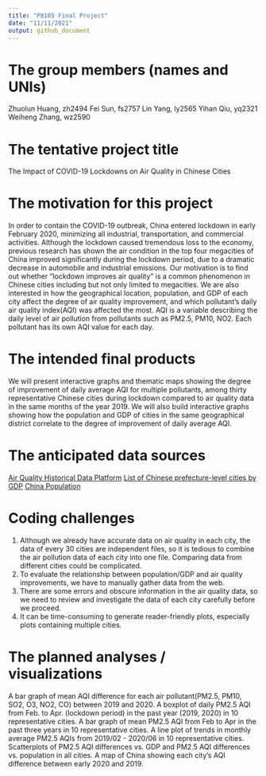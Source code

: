 ```yaml
---
title: "P8105 Final Project"
date: "11/11/2021"
output: github_document
---
```


# The group members (names and UNIs)
Zhuolun Huang, zh2494
Fei Sun, fs2757 
Lin Yang, ly2565 
Yihan Qiu, yq2321 
Weiheng Zhang, wz2590 

# The tentative project title
The Impact of COVID-19 Lockdowns on Air Quality in Chinese Cities

# The motivation for this project
In order to contain the COVID-19 outbreak, China entered lockdown in early February 2020, minimizing all industrial, transportation, and commercial activities. Although the lockdown caused tremendous loss to the economy, previous research has shown the air condition in the top four megacities of China improved significantly during the lockdown period, due to a dramatic decrease in automobile and industrial emissions. Our motivation is to find out whether “lockdown improves air quality" is a common phenomenon in Chinese cities including but not only limited to megacities. We are also interested in how the geographical location, population, and GDP of each city affect the degree of air quality improvement, and which pollutant’s daily air quality index(AQI) was affected the most. AQI is a variable describing the daily level of air pollution from pollutants such as PM2.5, PM10, NO2. Each pollutant has its own AQI value for each day.  

# The intended final products
We will present interactive graphs and thematic maps showing the degree of improvement of daily average AQI for multiple pollutants, among thirty representative Chinese cities during lockdown compared to air quality data in the same months of the year 2019. 
We will also build interactive graphs showing how the population and GDP of cities in the same geographical district correlate to the degree of improvement of daily average AQI.
 
# The anticipated data sources
[Air Quality Historical Data Platform](https://aqicn.org/data-platform/register/)
[List of Chinese prefecture-level cities by GDP](https://en.wikipedia.org/wiki/List_of_Chinese_prefecture-level_cities_by_GDP)
[China Population](https://populationstat.com/china/)
 




# Coding challenges
1. Although we already have accurate data on air quality in each city, the data of every 30 cities are independent files, so it is tedious to combine the air pollution data of each city into one file. Comparing data from different cities could be complicated.
2. To evaluate the relationship between population/GDP and air quality improvements, we have to manually gather data from the web.
3. There are some errors and obscure information in the air quality data, so we need to review and investigate the data of each city carefully before we proceed. 
4. It can be time-consuming to generate reader-friendly plots, especially plots containing multiple cities.  


# The planned analyses / visualizations

A bar graph of mean AQI difference for each air pollutant(PM2.5, PM10, SO2, O3, NO2, CO) between 2019 and 2020. 
A boxplot of daily PM2.5 AQI from Feb. to Apr. (lockdown period) in the past year (2019, 2020) in 10 representative cities. 
A bar graph of mean PM2.5 AQI from Feb to Apr in the past three years in 10 representative cities.
A line plot of trends in monthly average PM2.5 AQIs from 2019/02 - 2020/06 in 10 representative cities. 
Scatterplots of PM2.5 AQI differences vs. GDP and PM2.5 AQI differences vs. population in all cities. 
A map of China showing each city’s AQI difference between early 2020 and 2019.





